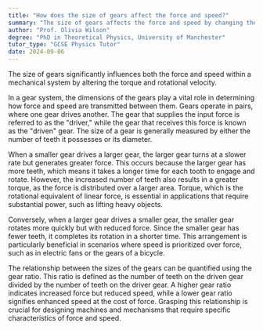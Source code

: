```yaml
---
title: "How does the size of gears affect the force and speed?"
summary: "The size of gears affects the force and speed by changing the torque and rotational velocity."
author: "Prof. Olivia Wilson"
degree: "PhD in Theoretical Physics, University of Manchester"
tutor_type: "GCSE Physics Tutor"
date: 2024-09-06
---
```


The size of gears significantly influences both the force and speed within a mechanical system by altering the torque and rotational velocity.

In a gear system, the dimensions of the gears play a vital role in determining how force and speed are transmitted between them. Gears operate in pairs, where one gear drives another. The gear that supplies the input force is referred to as the "driver," while the gear that receives this force is known as the "driven" gear. The size of a gear is generally measured by either the number of teeth it possesses or its diameter.

When a smaller gear drives a larger gear, the larger gear turns at a slower rate but generates greater force. This occurs because the larger gear has more teeth, which means it takes a longer time for each tooth to engage and rotate. However, the increased number of teeth also results in a greater torque, as the force is distributed over a larger area. Torque, which is the rotational equivalent of linear force, is essential in applications that require substantial power, such as lifting heavy objects.

Conversely, when a larger gear drives a smaller gear, the smaller gear rotates more quickly but with reduced force. Since the smaller gear has fewer teeth, it completes its rotation in a shorter time. This arrangement is particularly beneficial in scenarios where speed is prioritized over force, such as in electric fans or the gears of a bicycle.

The relationship between the sizes of the gears can be quantified using the gear ratio. This ratio is defined as the number of teeth on the driven gear divided by the number of teeth on the driver gear. A higher gear ratio indicates increased force but reduced speed, while a lower gear ratio signifies enhanced speed at the cost of force. Grasping this relationship is crucial for designing machines and mechanisms that require specific characteristics of force and speed.
    